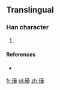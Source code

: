 ==Translingual==

===Han character===
{{Han char|rn=96|rad=玉|as=12|sn=16|four=|canj=一土廿一十 (MGTMJ)}}

# {{defn|Han|sort=玉12}}

====References====
* {{Han ref|kx=0742.251|hdz=21133.061|uh=748D|ud=29837}}

[[fr:璍]]
[[pl:璍]]
[[zh:璍]]